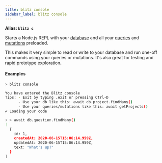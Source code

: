 ```yaml
---
title: blitz console
sidebar_label: blitz console
---
```


**Alias: `blitz c`**

Starts a Node.js REPL with your [database](./database-overview) and all your [queries](./query-resolvers) and [mutations](./mutation-resolvers) preloaded.

This makes it very simple to read or write to your database and run one-off commands using your queries or mutations. It's also great for testing and rapid prototype exploration.

#### Examples

```bash
> blitz console

You have entered the Blitz console
Tips: - Exit by typing .exit or pressing Ctrl-D
      - Use your db like this: await db.project.findMany()
      - Use your queries/mutations like this: await getProjects()
✔ Loading your code

⚡ > await db.question.findMany()
[
  {
    id: 1,
    createdAt: 2020-06-15T15:06:14.959Z,
    updatedAt: 2020-06-15T15:06:14.959Z,
    text: "What's up?"
  }
]
```
